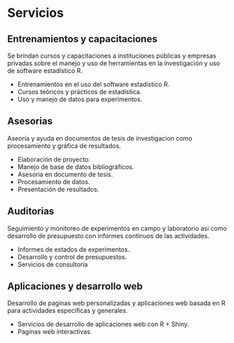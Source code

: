 # Servicios 

## Entrenamientos y capacitaciones  

Se brindan cursos y capacitaciones a instituciones públicas y empresas privadas sobre el manejo y uso de herramientas en la investigación y uso de software estadístico R.

  - Entrenamientos en el uso del software estadistico R.
  - Cursos teóricos y prácticos de estadistica.
  - Uso y manejo de datos para experimentos.

## Asesorias 

Aseoria y ayuda en documentos de tesis de investigacion como procesamiento y gráfica de resultados.

  - Elaboración de proyecto.
  - Manejo de base de datos bibliográficos.
  - Asesoria en documento de tesis.
  - Procesamiento de datos.
  - Presentación de resultados.
  
## Auditorias

Seguimiento y monitoreo de experimentos en campo y laboratorio así como desarrollo de presupuesto con informes continuos de las actividades.

  - Informes de estados de experimentos.
  - Desarrollo y control de presupuestos.
  - Servicios de consultoria
  
## Aplicaciones y desarrollo web

Desarrollo de paginas web personalizadas y aplicaciones web basada en R para actividades especificas y generales.   

  - Servicios de desarrollo de aplicaciones web con R + Shiny.
  - Paginas web interactivas.
